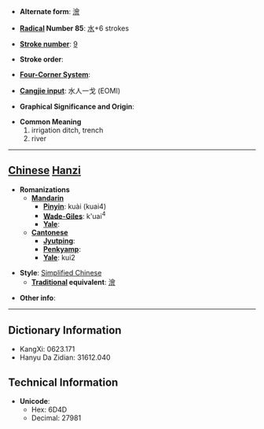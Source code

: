 * '''Alternate form''': [[澮]]

* '''[[Wiktionary:Chinese radical index| Radical]] Number 85''': [[Wiktionary:Chinese radical index 水|水]]+6 strokes

* '''[[Wiktionary:Chinese total strokes index|Stroke number]]''': [[Wiktionary:Chinese total strokes index 9|9]]

* '''Stroke order''': 

* '''[[Wiktionary:Chinese four corner index|Four-Corner System]]''': 

* '''[[Wiktionary:Chinese Cangjie index|Cangjie input]]''': 水人一戈 (EOMI)

* '''Graphical Significance and Origin''': 

* '''Common Meaning'''
*#irrigation ditch, trench
*# river


----

== [[Chinese]] [[Hanzi]] ==

* '''Romanizations'''
** '''[[Mandarin]]'''
*** '''[[Pinyin]]''': kuài (kuai4)
*** '''[[Wade-Giles]]''': k'uai<sup>4</sup>
*** '''[[Yale]]''': 
** '''[[Cantonese]]'''
*** '''[[Jyutping]]''':
*** '''[[Penkyamp]]''': 
*** '''[[Yale]]''': kui2

* '''Style''': [[Simplified Chinese]] 
** '''[[Traditional Chinese|Traditional]] equivalent''': [[澮]]

* '''Other info''': 

----

== Dictionary Information ==

* KangXi: 0623.171
* Hanyu Da Zidian: 31612.040

== Technical Information ==

* '''Unicode''':
** Hex: 6D4D
** Decimal: 27981